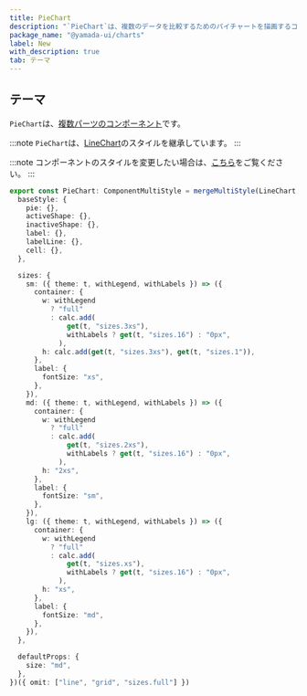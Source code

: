 ```yaml
---
title: PieChart
description: "`PieChart`は、複数のデータを比較するためのパイチャートを描画するコンポーネントです。"
package_name: "@yamada-ui/charts"
label: New
with_description: true
tab: テーマ
---
```


## テーマ

`PieChart`は、[複数パーツのコンポーネント](/styled-system/theming/component-styles#複数パーツのコンポーネント)です。

:::note
`PieChart`は、[LineChart](/components/feedback/line-chart)のスタイルを継承しています。
:::

:::note
コンポーネントのスタイルを変更したい場合は、[こちら](/styled-system/theming/customize-theme#コンポーネントのスタイルを変更する)をご覧ください。
:::

```ts
export const PieChart: ComponentMultiStyle = mergeMultiStyle(LineChart, {
  baseStyle: {
    pie: {},
    activeShape: {},
    inactiveShape: {},
    label: {},
    labelLine: {},
    cell: {},
  },

  sizes: {
    sm: ({ theme: t, withLegend, withLabels }) => ({
      container: {
        w: withLegend
          ? "full"
          : calc.add(
              get(t, "sizes.3xs"),
              withLabels ? get(t, "sizes.16") : "0px",
            ),
        h: calc.add(get(t, "sizes.3xs"), get(t, "sizes.1")),
      },
      label: {
        fontSize: "xs",
      },
    }),
    md: ({ theme: t, withLegend, withLabels }) => ({
      container: {
        w: withLegend
          ? "full"
          : calc.add(
              get(t, "sizes.2xs"),
              withLabels ? get(t, "sizes.16") : "0px",
            ),
        h: "2xs",
      },
      label: {
        fontSize: "sm",
      },
    }),
    lg: ({ theme: t, withLegend, withLabels }) => ({
      container: {
        w: withLegend
          ? "full"
          : calc.add(
              get(t, "sizes.xs"),
              withLabels ? get(t, "sizes.16") : "0px",
            ),
        h: "xs",
      },
      label: {
        fontSize: "md",
      },
    }),
  },

  defaultProps: {
    size: "md",
  },
})({ omit: ["line", "grid", "sizes.full"] })
```
